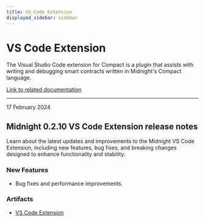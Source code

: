 ```yaml
---
title: VS Code Extension
displayed_sidebar: sidebar
---
```


# VS Code Extension

The Visual Studio Code extension for Compact is a plugin that assists with writing and debugging smart contracts written in Midnight's Compact language.

[Link to related documentation](../../develop/reference/tools/vsc-plugin/)


---

<div 
  style={{
    marginTop: '0',
    fontSize: '1rem',
    fontWeight: 'normal',
    marginBottom: '0.5rem'
  }}
>
  17 February 2024
</div>

## Midnight 0.2.10 VS Code Extension release notes

Learn about the latest updates and improvements to the Midnight VS Code Extension, including new features, bug fixes, and breaking changes designed to enhance functionality and stability.

### New Features

- Bug fixes and performance improvements.

### Artifacts

- [VS Code Extension](https://raw.githubusercontent.com/midnight-ntwrk/releases/gh-pages/artifacts/vscode-extension/compact-0.2.10/compact-0.2.10.vsix)
